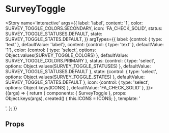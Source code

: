 


<Meta title='atoms/SurveyToggle' component={SurveyToggle} />

# SurveyToggle

<Story name='interactive'
	   args={{
		   label: 'label',
		   content: '1',
		   color: SURVEY_TOGGLE_COLORS.SECONDARY,
		   icon: 'FA_CHECK_SOLID',
		   status: SURVEY_TOGGLE_STATUSES.DEFAULT,
		   state: SURVEY_TOGGLE_STATES.DEFAULT,
	   }}
	   argTypes={{
		   label: {control: { type: 'text' }, defaultValue: 'label'},
		   content: {control: { type: 'text' }, defaultValue: '1'},
		   color: {control: { type: 'select', options: Object.values(SURVEY_TOGGLE_COLORS) }, defaultValue: SURVEY_TOGGLE_COLORS.PRIMARY },
		   status: {control: { type: 'select', options: Object.values(SURVEY_TOGGLE_STATUSES) }, defaultValue: SURVEY_TOGGLE_STATUSES.DEFAULT },
		   state: {control: { type: 'select', options: Object.values(SURVEY_TOGGLE_STATES) }, defaultValue: SURVEY_TOGGLE_STATES.DEFAULT },
		   icon: {control: { type: 'select', options: Object.keys(ICONS) }, defaultValue: 'FA_CHECK_SOLID' },
	   }}>
	{(args) => {
		return {
			components: { SurveyToggle },
			props: Object.keys(args),
			created() {
				this.ICONS = ICONS;
			},
			template: '<div style="background-color:#e5e5e5"><survey-toggle :label="label"  :color="color" :content="content" :icon="ICONS[icon]" :status="status" :state="state" /></div>',
		};
	}}
</Story>

## Props

<Props of={SurveyToggle} />